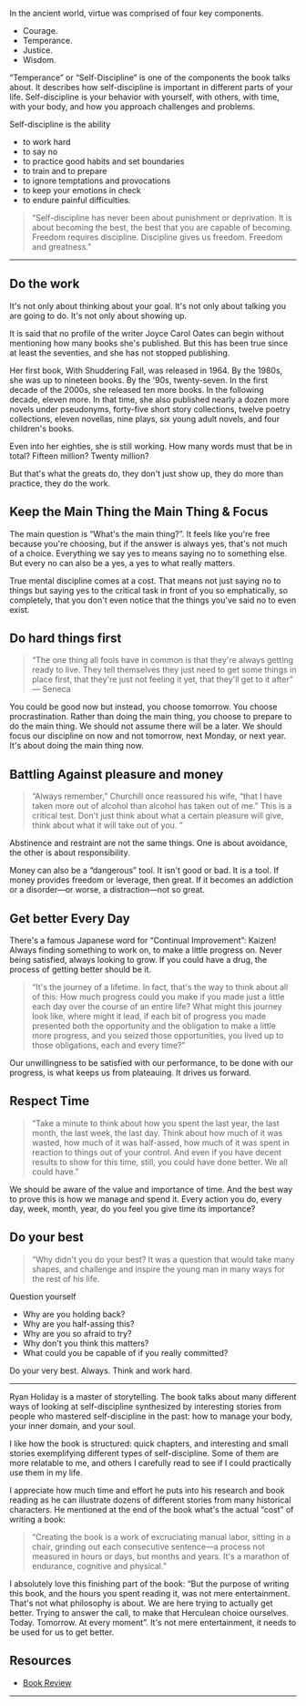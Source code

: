 <SmoothRender>

In the ancient world, virtue was comprised of four key components.

- Courage.
- Temperance.
- Justice.
- Wisdom.

“Temperance” or “Self-Discipline” is one of the components the book talks about. It describes how self-discipline is important in different parts of your life. Self-discipline is your behavior with yourself, with others, with time, with your body, and how you approach challenges and problems.

Self-discipline is the ability

- to work hard
- to say no
- to practice good habits and set boundaries
- to train and to prepare
- to ignore temptations and provocations
- to keep your emotions in check
- to endure painful difficulties.

> “Self-discipline has never been about punishment or deprivation. It is about becoming the best, the best that you are capable of becoming. Freedom requires discipline. Discipline gives us freedom. Freedom and greatness.”

---

## Do the work

It's not only about thinking about your goal. It's not only about talking you are going to do. It's not only about showing up.

It is said that no profile of the writer Joyce Carol Oates can begin without mentioning how many books she's published. But this has been true since at least the seventies, and she has not stopped publishing.

Her first book, With Shuddering Fall, was released in 1964. By the 1980s, she was up to nineteen books. By the '90s, twenty-seven. In the first decade of the 2000s, she released ten more books. In the following decade, eleven more. In that time, she also published nearly a dozen more novels under pseudonyms, forty-five short story collections, twelve poetry collections, eleven novellas, nine plays, six young adult novels, and four children's books.

Even into her eighties, she is still working. How many words must that be in total? Fifteen million? Twenty million?

But that's what the greats do, they don't just show up, they do more than practice, they do the work.

## Keep the Main Thing the Main Thing & Focus

The main question is “What's the main thing?”. It feels like you're free because you're choosing, but if the answer is always yes, that's not much of a choice. Everything we say yes to means saying no to something else. But every no can also be a yes, a yes to what really matters.

True mental discipline comes at a cost. That means not just saying no to things but saying yes to the critical task in front of you so emphatically, so completely, that you don't even notice that the things you've said no to even exist.

## Do hard things first

> “The one thing all fools have in common is that they're always getting ready to live. They tell themselves they just need to get some things in place first, that they're just not feeling it yet, that they'll get to it after” — Seneca

You could be good now but instead, you choose tomorrow. You choose procrastination. Rather than doing the main thing, you choose to prepare to do the main thing. We should not assume there will be a later. We should focus our discipline on now and not tomorrow, next Monday, or next year. It's about doing the main thing now.

## Battling Against pleasure and money

> “Always remember,” Churchill once reassured his wife, “that I have taken more out of alcohol than alcohol has taken out of me.” This is a critical test. Don't just think about what a certain pleasure will give, think about what it will take out of you. ”

Abstinence and restraint are not the same things. One is about avoidance, the other is about responsibility.

Money can also be a “dangerous” tool. It isn't good or bad. It is a tool. If money provides freedom or leverage, then great. If it becomes an addiction or a disorder—or worse, a distraction—not so great.

## Get better Every Day

There's a famous Japanese word for “Continual Improvement”: Kaizen! Always finding something to work on, to make a little progress on. Never being satisfied, always looking to grow. If you could have a drug, the process of getting better should be it.

> “It's the journey of a lifetime. In fact, that's the way to think about all of this: How much progress could you make if you made just a little each day over the course of an entire life? What might this journey look like, where might it lead, if each bit of progress you made presented both the opportunity and the obligation to make a little more progress, and you seized those opportunities, you lived up to those obligations, each and every time?”

Our unwillingness to be satisfied with our performance, to be done with our progress, is what keeps us from plateauing. It drives us forward.

## Respect Time

> “Take a minute to think about how you spent the last year, the last month, the last week, the last day. Think about how much of it was wasted, how much of it was half-assed, how much of it was spent in reaction to things out of your control. And even if you have decent results to show for this time, still, you could have done better. We all could have.”

We should be aware of the value and importance of time. And the best way to prove this is how we manage and spend it. Every action you do, every day, week, month, year, do you feel you give time its importance?

## Do your best

> “Why didn't you do your best? It was a question that would take many shapes, and challenge and inspire the young man in many ways for the rest of his life.

Question yourself

- Why are you holding back?
- Why are you half-assing this?
- Why are you so afraid to try?
- Why don't you think this matters?
- What could you be capable of if you really committed?

Do your very best. Always. Think and work hard.

---

Ryan Holiday is a master of storytelling. The book talks about many different ways of looking at self-discipline synthesized by interesting stories from people who mastered self-discipline in the past: how to manage your body, your inner domain, and your soul.

I like how the book is structured: quick chapters, and interesting and small stories exemplifying different types of self-discipline. Some of them are more relatable to me, and others I carefully read to see if I could practically use them in my life.

I appreciate how much time and effort he puts into his research and book reading as he can illustrate dozens of different stories from many historical characters. He mentioned at the end of the book what's the actual “cost” of writing a book:

> “Creating the book is a work of excruciating manual labor, sitting in a chair, grinding out each consecutive sentence—a process not measured in hours or days, but months and years. It's a marathon of endurance, cognitive and physical.”

I absolutely love this finishing part of the book: “But the purpose of writing this book, and the hours you spent reading it, was not mere entertainment. That's not what philosophy is about.
We are here trying to actually get better. Trying to answer the call, to make that Herculean choice ourselves. Today. Tomorrow. At every moment”. It's not mere entertainment, it needs to be used for us to get better.

## Resources

- [Book Review](https://www.goodreads.com/review/show/5045949918)

---

</SmoothRender>
